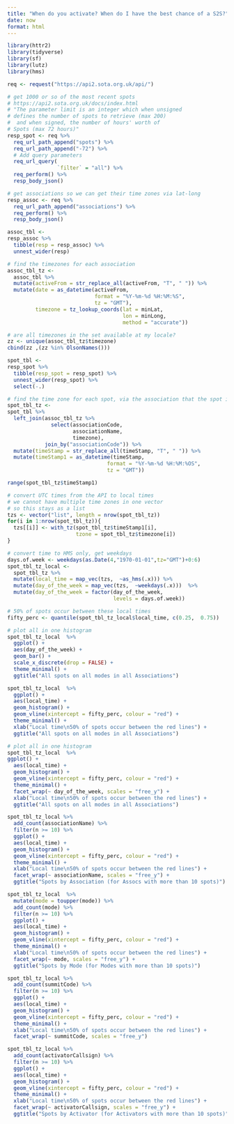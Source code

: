 ```yaml
---
title: "When do you activate? When do I have the best chance of a S2S?"
date: now
format: html
---
```


```r
library(httr2)
library(tidyverse)
library(sf)
library(lutz)
library(hms)

req <- request("https://api2.sota.org.uk/api/")

# get 1000 or so of the most recent spots
# https://api2.sota.org.uk/docs/index.html
# "The parameter limit is an integer which when unsigned 
# defines the number of spots to retrieve (max 200)
#  and when signed, the number of hours' worth of 
# Spots (max 72 hours)"
resp_spot <- req %>% 
  req_url_path_append("spots") %>% 
  req_url_path_append("-72") %>% 
  # Add query parameters 
  req_url_query(
                `filter` = "all") %>% 
  req_perform() %>% 
  resp_body_json() 
```


```r
# get associations so we can get their time zones via lat-long
resp_assoc <- req %>% 
  req_url_path_append("associations") %>% 
  req_perform() %>% 
  resp_body_json() 
```


```r
assoc_tbl <- 
resp_assoc %>% 
  tibble(resp = resp_assoc) %>% 
  unnest_wider(resp) 

# find the timezones for each association
assoc_tbl_tz <- 
  assoc_tbl %>% 
  mutate(activeFrom = str_replace_all(activeFrom, "T", " ")) %>% 
  mutate(date = as_datetime(activeFrom, 
                            format = "%Y-%m-%d %H:%M:%S", 
                            tz = "GMT"),
         timezone = tz_lookup_coords(lat = minLat, 
                                     lon = minLong, 
                                     method = "accurate")) 

# are all timezones in the set available at my locale?
zz <- unique(assoc_tbl_tz$timezone)
cbind(zz ,(zz %in% OlsonNames()))

spot_tbl <- 
resp_spot %>% 
  tibble(resp_spot = resp_spot) %>% 
  unnest_wider(resp_spot) %>% 
  select(-.)
```


```r

# find the time zone for each spot, via the association that the spot is in
spot_tbl_tz <- 
spot_tbl %>% 
  left_join(assoc_tbl_tz %>% 
              select(associationCode, 
                     associationName,
                     timezone),
            join_by("associationCode")) %>% 
  mutate(timeStamp = str_replace_all(timeStamp, "T", " ")) %>% 
  mutate(timeStamp1 = as_datetime(timeStamp, 
                                format = "%Y-%m-%d %H:%M:%OS", 
                                tz = "GMT")) 

range(spot_tbl_tz$timeStamp1)

# convert UTC times from the API to local times
# we cannot have multiple time zones in one vector
# so this stays as a list
tzs <- vector("list", length = nrow(spot_tbl_tz))
for(i in 1:nrow(spot_tbl_tz)){
  tzs[[i]] <- with_tz(spot_tbl_tz$timeStamp1[i], 
                      tzone = spot_tbl_tz$timezone[i])
}

# convert time to HMS only, get weekdays
days.of.week <- weekdays(as.Date(4,"1970-01-01",tz="GMT")+0:6)
spot_tbl_tz_local <- 
  spot_tbl_tz %>% 
  mutate(local_time = map_vec(tzs,  ~as_hms(.x))) %>% 
  mutate(day_of_the_week = map_vec(tzs,  ~weekdays(.x)))  %>% 
  mutate(day_of_the_week = factor(day_of_the_week,
                                  levels = days.of.week))

# 50% of spots occur between these local times
fifty_perc <- quantile(spot_tbl_tz_local$local_time, c(0.25,  0.75))
```

```r

# plot all in one histogram
spot_tbl_tz_local  %>% 
  ggplot() +
  aes(day_of_the_week) +
  geom_bar() +
  scale_x_discrete(drop = FALSE) +
  theme_minimal() +
  ggtitle("All spots on all modes in all Associations")
```


```r
spot_tbl_tz_local  %>% 
  ggplot() +
  aes(local_time) +
  geom_histogram() +
  geom_vline(xintercept = fifty_perc, colour = "red") +
  theme_minimal() +
  xlab("Local time\n50% of spots occur between the red lines") +
  ggtitle("All spots on all modes in all Associations")

```

```r
# plot all in one histogram
spot_tbl_tz_local  %>% 
ggplot() +
  aes(local_time) +
  geom_histogram() +
  geom_vline(xintercept = fifty_perc, colour = "red") +
  theme_minimal() +
  facet_wrap(~ day_of_the_week, scales = "free_y") +
  xlab("Local time\n50% of spots occur between the red lines") +
  ggtitle("All spots on all modes in all Associations")
```

```r
spot_tbl_tz_local %>% 
  add_count(associationName) %>% 
  filter(n >= 10) %>% 
  ggplot() +
  aes(local_time) +
  geom_histogram() +
  geom_vline(xintercept = fifty_perc, colour = "red") +
  theme_minimal() +
  xlab("Local time\n50% of spots occur between the red lines") +
  facet_wrap(~ associationName, scales = "free_y") +
  ggtitle("Spots by Association (for Assocs with more than 10 spots)")
```


```r
spot_tbl_tz_local  %>% 
  mutate(mode = toupper(mode)) %>% 
  add_count(mode) %>% 
  filter(n >= 10) %>% 
  ggplot() +
  aes(local_time) +
  geom_histogram() +
  geom_vline(xintercept = fifty_perc, colour = "red") +
  theme_minimal() +
  xlab("Local time\n50% of spots occur between the red lines") +
  facet_wrap(~ mode, scales = "free_y") +
  ggtitle("Spots by Mode (for Modes with more than 10 spots)")
```

```r
spot_tbl_tz_local %>% 
  add_count(summitCode) %>% 
  filter(n >= 10) %>% 
  ggplot() +
  aes(local_time) +
  geom_histogram() +
  geom_vline(xintercept = fifty_perc, colour = "red") +
  theme_minimal() +
  xlab("Local time\n50% of spots occur between the red lines") +
  facet_wrap(~ summitCode, scales = "free_y")
```

```r
spot_tbl_tz_local %>% 
  add_count(activatorCallsign) %>% 
  filter(n >= 10) %>% 
  ggplot() +
  aes(local_time) +
  geom_histogram() +
  geom_vline(xintercept = fifty_perc, colour = "red") +
  theme_minimal() +
  xlab("Local time\n50% of spots occur between the red lines") +
  facet_wrap(~ activatorCallsign, scales = "free_y") +
  ggtitle("Spots by Activator (for Activators with more than 10 spots)")

```






